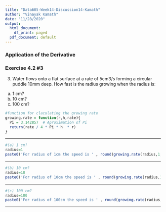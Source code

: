 ---
title: "Data605-Week14-Discussion14-Kamath"
author: "Vinayak Kamath"
date: "11/28/2020"
output:
  html_document:
    df_print: paged
  pdf_document: default
---

### Application of the Derivative  
  
### Exercise 4.2 #3   

3. Water flows onto a flat surface at a rate of 5cm3/s forming a circular puddle 10mm deep. How fast is the radius growing when the radius is:  
(a) 1 cm?  
(b) 10 cm?  
(c) 100 cm?  
  

```{r}
#function for claculating the growing rate
growing.rate = function(r,h,rate){
  Pi = 3.142857  # Aproximation of Pi
  return(rate / 4 * Pi * h  * r)
}
```

---  

```{r}
#(a) 1 cm?  
radius=1
paste0('For radius of 1cm the speed is ' , round(growing.rate(radius,1,5), 4) )
```

---

```{r}
#(b) 10 cm?  
radius=10
paste0('For radius of 10cm the speed is ' , round(growing.rate(radius,1,5), 4) )
```

---

```{r}
#(c) 100 cm?  
radius=100
paste0('For radius of 100cm the speed is ' , round(growing.rate(radius,1,5), 4) )
```

---
